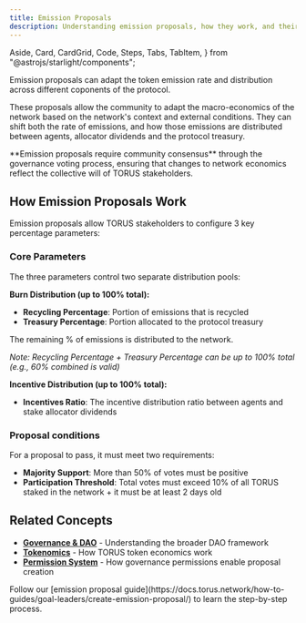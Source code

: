 ```yaml
---
title: Emission Proposals
description: Understanding emission proposals, how they work, and their role in managing Torus network incentives and economics.
---
```


  Aside,
  Card,
  CardGrid,
  Code,
  Steps,
  Tabs,
  TabItem,
} from "@astrojs/starlight/components";

Emission proposals can adapt the token emission rate and distribution across different coponents of the protocol.

These proposals allow the community to adapt the macro-economics of the network based on the network's context and external conditions. They can shift both the rate of emissions, and how those emissions are distributed between agents, allocator dividends and the protocol treasury. 

<Aside type="tip">
**Emission proposals require community consensus** through the governance voting process, ensuring that changes to network economics reflect the collective will of TORUS stakeholders.
</Aside>

## How Emission Proposals Work

Emission proposals allow TORUS stakeholders to configure 3 key percentage parameters:

### Core Parameters

The three parameters control two separate distribution pools:

**Burn Distribution (up to 100% total):**
- **Recycling Percentage**: Portion of emissions that is recycled 
- **Treasury Percentage**: Portion allocated to the protocol treasury

The remaining % of emissions is distributed to the network. 

*Note: Recycling Percentage + Treasury Percentage can be up to 100% total (e.g., 60% combined is valid)*

**Incentive Distribution (up to 100% total):**
- **Incentives Ratio**: The incentive distribution ratio between agents and stake allocator dividends

### Proposal conditions

For a proposal to pass, it must meet two requirements:
- **Majority Support**: More than 50% of votes must be positive
- **Participation Threshold**: Total votes must exceed 10% of all TORUS staked in the network + it must be at least 2 days old 


## Related Concepts

- **[Governance & DAO](https://docs.torus.network/explanations/goal-leaders/governance-dao/)** - Understanding the broader DAO framework
- **[Tokenomics](https://docs.torus.network/explanations/holders/tokenomics/)** - How TORUS token economics work
- **[Permission System](https://docs.torus.network/explanations/system/permission-system/)** - How governance permissions enable proposal creation

<Aside type="tip" title="Ready to Create a Proposal?">
  Follow our [emission proposal guide](https://docs.torus.network/how-to-guides/goal-leaders/create-emission-proposal/) to learn the step-by-step process.
</Aside>
